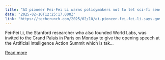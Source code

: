 ```yaml
---
title: "AI pioneer Fei-Fei Li warns policymakers not to let sci-fi sensationalism shape AI rules"
date: "2025-02-10T12:25:17.000Z"
link: "https://techcrunch.com/2025/02/10/ai-pioneer-fei-fei-li-says-governments-should-embrace-a-pragmatic-attitude-instead-of-an-ideological-one-on-ai/"
---
```


Fei-Fei Li, the Stanford researcher who also founded World Labs, was invited to the Grand Palais in Paris on Monday to give the opening speech at the Artificial Intelligence Action Summit which is tak...

[Read more](https://techcrunch.com/2025/02/10/ai-pioneer-fei-fei-li-says-governments-should-embrace-a-pragmatic-attitude-instead-of-an-ideological-one-on-ai/)
